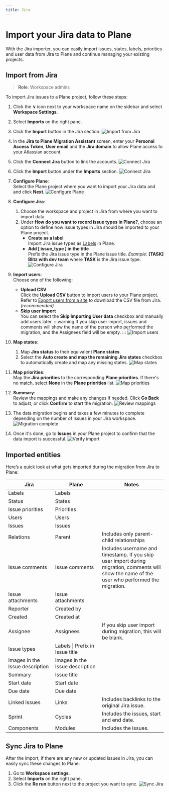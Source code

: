 ```yaml
---
title: Jira
---
```


# Import your Jira data to Plane

With the Jira importer, you can easily import issues, states, labels, priorities and user data from Jira to Plane and continue managing your existing projects.

## Import from Jira
> **Role**: Workspace admins

To import Jira issues to a Plane project, follow these steps:
1. Click the **∨** icon next to your workspace name on the sidebar and select **Workspace Settings**.

2. Select **Imports** on the right pane. 

3. Click the **Import** button in the Jira section.
    ![Import from Jira](https://media.docs.plane.so/importers/jira/import-from-jira.webp)   

4. In the **Jira to Plane Migration Assistant** screen, enter your **Personal Access Token**, **User email** and the **Jira domain** to allow Plane access to your Atlassian account. 

5. Click the **Connect Jira** button to link the accounts.
    ![Connect Jira](https://media.docs.plane.so/importers/jira/connect-jira.webp)

6. Click the **Import** button under the **Imports** section.
    ![Connect Jira](https://media.docs.plane.so/importers/jira/connect-jira.webp)

7. **Configure Plane**:   
    Select the Plane project where you want to import your Jira data and and click **Next**.
        ![Configure Plane](https://media.docs.plane.so/importers/jira/configure-plane.webp) 

8. **Configure Jira**:  
    1. Choose the workspace and project in Jira from where you want to import data.
    2. Under **How do you want to record issue types in Plane?**, choose an option to define how issue types in Jira should be imported to your Plane project.
        - **Create as a label**  
        Import Jira issue types as [Labels](https://docs.plane.so/core-concepts/projects/run-project#manage-labels) in Plane.
        - **Add [ issue_type ] in the title**  
        Prefix the Jira issue type in the Plane issue title.
        *Example*: **[TASK] Blitz with dev team** where **TASK** is the Jira issue type.
       ![Configure Jira](https://media.docs.plane.so/importers/jira/configure-jira.webp)  

10. **Import users**:  
    Choose one of the following:
    - **Upload CSV**  
    Click the **Upload CSV** button to import users to your Plane project. Refer to [Export users from a site](https://support.atlassian.com/organization-administration/docs/export-users-from-a-site/) to download the CSV file from Jira. *(recommended)* 
    - **Skip user import**  
    You can select the **Skip Importing User data** checkbox and manually add users later.
        :::warning
        If you skip user import, issues and comments will show the name of the person who performed the migration, and the Assignees field will be empty.
        :::
       ![Import users](https://media.docs.plane.so/importers/jira/import-users.webp)   

10. **Map states**:
    1. Map **Jira status** to their equivalent **Plane states**.
    2. Select the **Auto create and map the remaining Jira states** checkbox to automatically create and map any missing states.
       ![Map states](https://media.docs.plane.so/importers/jira/map-states.webp)   

11. **Map priorities**:  
    Map the **Jira priorities** to the corresponding **Plane priorities**. If  there's no match, select **None** in the **Plane priorities** list.
       ![Map priorities](https://media.docs.plane.so/importers/jira/map-priorities.webp)   

12. **Summary**:   
    Review the mappings and make any changes if needed.  Click **Go Back** to adjust, or click **Confirm** to start the migration.
       ![Review mappings](https://media.docs.plane.so/importers/jira/review-mappings.webp)   

13. The data migration begins and takes a few minutes to complete depending on the number of issues in your Jira workspace. 
       ![Migration complete](https://media.docs.plane.so/importers/jira/import-complete.webp)   

14. Once it's done, go to **Issues** in your Plane project to confirm that the data import is successful. 
        ![Verify import](https://media.docs.plane.so/importers/jira/verify-import.webp)   

## Imported entities

Here’s a quick look at what gets imported during the migration from Jira to Plane:

| Jira | Plane | Notes|
|--------------| ------------------- |---- |
| Labels | Labels | |
| Status | States | |
| Issue priorities | Priorities | |
| Users | Users | |
| Issues | Issues | |
| Relations | Parent | Includes only parent-child relationships |
| Issue&nbsp;comments | Issue&nbsp;comments |Includes username and timestamp. If you skip user import during migration, comments will show the name of the user who performed the migration.|
| Issue attachments | Issue attachments | |
| Reporter | Created by | |
| Created | Created at | |
| Assignee | Assignees | If you skip user import during migration, this will be blank.|
| Issue types | Labels \| Prefix in Issue title | |
| Images in the Issue description | Images in the Issue description | |
| Summary | Issue title | |
| Start date | Start date | |
| Due date | Due date | |
| Linked Issues | Links | Includes backlinks to the original Jira issue.|
| Sprint | Cycles | Includes the issues, start and end date. |
| Components | Modules | Includes the issues. |

## Sync Jira to Plane

After the import, if there are any new or updated issues in Jira, you can easily sync these changes to Plane:

1. Go to **Workspace settings**.
2. Select **Imports** on the right pane. 
3. Click the **Re run** button next to the project you want to sync.
    ![Sync Jira](https://media.docs.plane.so/importers/jira/rerun-import.webp)   

